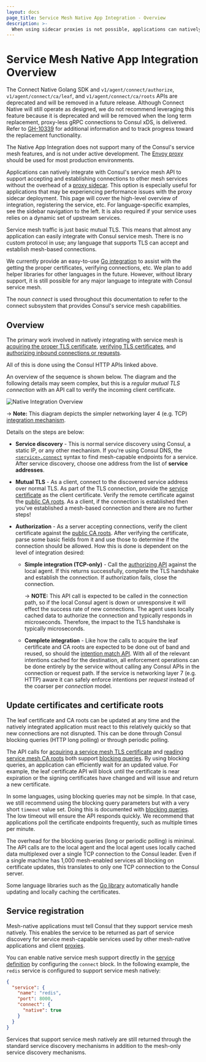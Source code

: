 ```yaml
---
layout: docs
page_title: Service Mesh Native App Integration - Overview
description: >-
  When using sidecar proxies is not possible, applications can natively integrate with Consul service mesh, but have reduced access to service mesh features. Learn how "mesh-native" or "connect-native" apps use mTLS to authenticate with Consul and how to add integrations to service registrations.
---
```


# Service Mesh Native App Integration Overview

<Note>

The Connect Native Golang SDK and `v1/agent/connect/authorize`, `v1/agent/connect/ca/leaf`, 
and `v1/agent/connect/ca/roots` APIs are deprecated and will be removed in a future release. Although Connect Native 
will still operate as designed, we do not recommend leveraging this feature because it is deprecated and will be removed when the long term replacement, proxy-less gRPC connections to Consul xDS, is delivered. Refer to [GH-10339](https://github.com/hashicorp/consul/issues/10339) for additional information and to track progress toward the replacement functionality.

The Native App Integration does not support many of the Consul's service mesh features, and is not under active development.
The [Envoy proxy](/consul/docs/connect/proxies/envoy) should be used for most production environments. 

</Note>

Applications can natively integrate with Consul's service mesh API to support accepting
and establishing connections to other mesh services without the overhead of a
[proxy sidecar](/consul/docs/connect/proxies). This option is especially useful
for applications that may be experiencing performance issues with the proxy
sidecar deployment. This page will cover the high-level overview of
integration, registering the service, etc. For language-specific examples, see
the sidebar navigation to the left. It is also required if your service uses
relies on a dynamic set of upstream services.

Service mesh traffic is just basic mutual TLS. This means that almost any application
can easily integrate with Consul service mesh. There is no custom protocol in use;
any language that supports TLS can accept and establish mesh-based
connections.

We currently provide an easy-to-use [Go integration](/consul/docs/connect/native/go)
to assist with the getting the proper certificates, verifying connections,
etc. We plan to add helper libraries for other languages in the future.
However, without library support, it is still possible for any major language
to integrate with Consul service mesh.

The noun _connect_ is used throughout this documentation to refer to the connect
subsystem that provides Consul's service mesh capabilities.

## Overview

The primary work involved in natively integrating with service mesh is
[acquiring the proper TLS certificate](/consul/api-docs/agent/connect#service-leaf-certificate),
[verifying TLS certificates](/consul/api-docs/agent/connect#certificate-authority-ca-roots),
and [authorizing inbound connections or requests](/consul/api-docs/connect/intentions#list-matching-intentions).

All of this is done using the Consul HTTP APIs linked above.

An overview of the sequence is shown below. The diagram and the following
details may seem complex, but this is a _regular mutual TLS connection_ with
an API call to verify the incoming client certificate.

![Native Integration Overview](/img/connect-native-overview.png)

-> **Note:** This diagram depicts the simpler networking layer 4 (e.g. TCP) [integration
mechanism](/consul/api-docs/agent/connect#authorize).

Details on the steps are below:

- **Service discovery** - This is normal service discovery using Consul,
  a static IP, or any other mechanism. If you're using Consul DNS, the
  [`<service>.connect`](/consul/docs/services/discovery/dns-static-lookups#service-mesh-enabled-service-lookups)
  syntax to find mesh-capable endpoints for a service. After service
  discovery, choose one address from the list of **service addresses**.

- **Mutual TLS** - As a client, connect to the discovered service address
  over normal TLS. As part of the TLS connection, provide the
  [service certificate](/consul/api-docs/agent/connect#service-leaf-certificate)
  as the client certificate. Verify the remote certificate against the
  [public CA roots](/consul/api-docs/agent/connect#certificate-authority-ca-roots).
  As a client, if the connection is established then you've established
  a mesh-based connection and there are no further steps!

- **Authorization** - As a server accepting connections, verify the client
  certificate against the [public CA
  roots](/consul/api-docs/agent/connect#certificate-authority-ca-roots). After verifying
  the certificate, parse some basic fields from it and use those to determine
  if the connection should be allowed. How this is done is dependent on
  the level of integration desired:

  - **Simple integration (TCP-only)** - Call the [authorizing
    API](/consul/api-docs/agent/connect#authorize) against the local agent. If this returns
    successfully, complete the TLS handshake and establish the connection. If
    authorization fails, close the connection.

    -> **NOTE:** This API call is expected to be called in the connection path,
    so if the local Consul agent is down or unresponsive it will effect the
    success rate of new connections. The agent uses locally cached data to
    authorize the connection and typically responds in microseconds. Therefore,
    the impact to the TLS handshake is typically microseconds.

  - **Complete integration** - Like how the calls to acquire the leaf
    certificate and CA roots are expected to be done out of band and reused, so
    should the [intention match
    API](/consul/api-docs/connect/intentions#list-matching-intentions). With all of the
    relevant intentions cached for the destination, all enforcement operations
    can be done entirely by the service without calling any Consul APIs in the
    connection or request path. If the service is networking layer 7 (e.g.
    HTTP) aware it can safely enforce intentions per _request_ instead of the
    coarser per _connection_ model.

## Update certificates and certificate roots

The leaf certificate and CA roots can be updated at any time and the
natively integrated application must react to this relatively quickly
so that new connections are not disrupted. This can be done through
Consul blocking queries (HTTP long polling) or through periodic polling.

The API calls for
[acquiring a service mesh TLS certificate](/consul/api-docs/agent/connect#service-leaf-certificate)
and [reading service mesh CA roots](/consul/api-docs/agent/connect#certificate-authority-ca-roots)
both support
[blocking queries](/consul/api-docs/features/blocking). By using blocking
queries, an application can efficiently wait for an updated value. For example,
the leaf certificate API will block until the certificate is near expiration
or the signing certificates have changed and will issue and return a new
certificate.

In some languages, using blocking queries may not be simple. In that case,
we still recommend using the blocking query parameters but with a very short
`timeout` value set. Doing this is documented with
[blocking queries](/consul/api-docs/features/blocking). The low timeout will
ensure the API responds quickly. We recommend that applications poll the
certificate endpoints frequently, such as multiple times per minute.

The overhead for the blocking queries (long or periodic polling) is minimal.
The API calls are to the local agent and the local agent uses locally
cached data multiplexed over a single TCP connection to the Consul leader.
Even if a single machine has 1,000 mesh-enabled services all blocking
on certificate updates, this translates to only one TCP connection to the
Consul server.

Some language libraries such as the
[Go library](/consul/docs/connect/native/go) automatically handle updating
and locally caching the certificates.

## Service registration

Mesh-native applications must tell Consul that they support service mesh
natively. This enables the service to be returned as part of service
discovery for service mesh-capable services used by other mesh-native applications
and client [proxies](/consul/docs/connect/proxies).

You can enable native service mesh support directly in the [service definition](/consul/docs/services/configuration/services-configuration-reference#connect) by configuring the `connect` block. In the following example, the `redis` service is configured to support service mesh natively:

```json
{
  "service": {
    "name": "redis",
    "port": 8000,
    "connect": {
      "native": true
    }
  }
}
```

Services that support service mesh natively are still returned through the standard
service discovery mechanisms in addition to the mesh-only service discovery
mechanisms.
